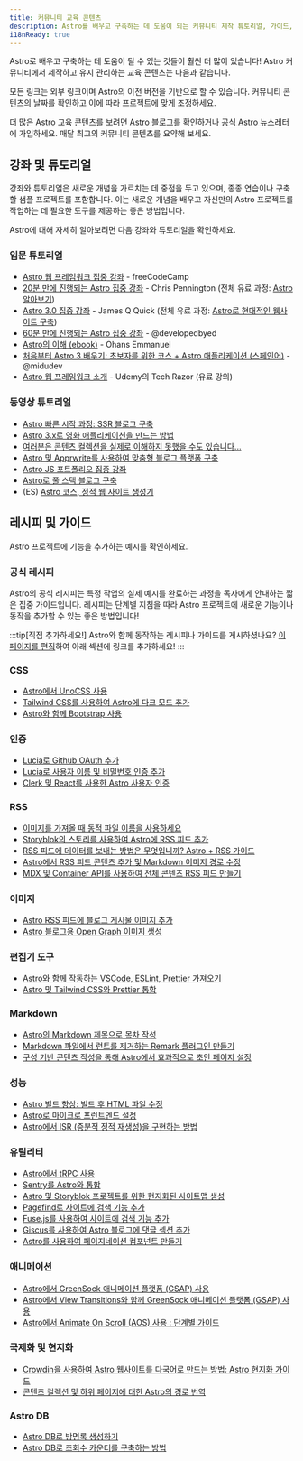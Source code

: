 ```yaml
---
title: 커뮤니티 교육 콘텐츠
description: Astro를 배우고 구축하는 데 도움이 되는 커뮤니티 제작 튜토리얼, 가이드, 기사, 비디오를 찾아보세요!
i18nReady: true
---
```




Astro로 배우고 구축하는 데 도움이 될 수 있는 것들이 훨씬 더 많이 있습니다! Astro 커뮤니티에서 제작하고 유지 관리하는 교육 콘텐츠는 다음과 같습니다.

모든 링크는 외부 링크이며 Astro의 이전 버전을 기반으로 할 수 있습니다. 커뮤니티 콘텐츠의 날짜를 확인하고 이에 따라 프로젝트에 맞게 조정하세요.

더 많은 Astro 교육 콘텐츠를 보려면 [Astro 블로그](https://astro.build/blog/)를 확인하거나 [공식 Astro 뉴스레터](https://astro.build/newsletter/signup)에 가입하세요. 매달 최고의 커뮤니티 콘텐츠를 요약해 보세요.

## 강좌 및 튜토리얼

강좌와 튜토리얼은 새로운 개념을 가르치는 데 중점을 두고 있으며, 종종 연습이나 구축할 샘플 프로젝트를 포함합니다. 이는 새로운 개념을 배우고 자신만의 Astro 프로젝트를 작업하는 데 필요한 도구를 제공하는 좋은 방법입니다.

Astro에 대해 자세히 알아보려면 다음 강좌와 튜토리얼을 확인하세요.

### 입문 튜토리얼

  - [Astro 웹 프레임워크 집중 강좌](https://www.youtube.com/watch?v=e-hTm5VmofI) - freeCodeCamp
  - [20분 만에 진행되는 Astro 집중 강좌](https://www.youtube.com/watch?v=zrPVTf761OI) - Chris Pennington (전체 유료 과정: [Astro 알아보기](https://learnastro.dev/))
  - [Astro 3.0 집중 강좌](https://www.youtube.com/watch?v=qBOz6TpYAOg) - James Q Quick (전체 유료 과정: [Astro로 현대적인 웹사이트 구축](https://astrocourse.dev/))
  - [60분 만에 진행되는 Astro 집중 강좌](https://www.youtube.com/watch?v=NniT0vKyn-E) - @developedbyed
  - [Astro의 이해 (ebook)](https://www.ohansemmanuel.com/books/understanding-astro) - Ohans Emmanuel
  - [처음부터 Astro 3 배우기: 초보자를 위한 코스 + Astro 애플리케이션 (스페인어)](https://www.youtube.com/watch?v=RB5tR_nqUEw) - @midudev
  - [Astro 웹 프레임워크 소개](https://www.udemy.com/course/introduction-to-the-astro-web-framework/) - Udemy의 Tech Razor (유료 강의)

  ### 동영상 튜토리얼
  - [Astro 빠른 시작 과정: SSR 블로그 구축](https://www.youtube.com/watch?v=XoIHKO6AkoM)
  - [Astro 3.x로 영화 애플리케이션을 만드는 방법](https://www.youtube.com/watch?v=Gvr4WhgfP0w)
  - [여러분은 콘텐츠 컬렉션을 실제로 이해하지 못했을 수도 있습니다...](https://www.youtube.com/watch?v=Fcw4c3wzm7I)
  - [Astro 및 Apprwrite를 사용하여 맞춤형 블로그 플랫폼 구축](https://www.youtube.com/watch?v=OERqwLy_reA)
  - [Astro JS 포트폴리오 집중 강좌](https://www.youtube.com/watch?v=TwWvNK0yHjI)
  - [Astro로 풀 스택 블로그 구축](https://egghead.io/courses/build-a-full-stack-blog-with-astro-7ffcf9ec)
  - (ES) [Astro 코스, 정적 웹 사이트 생성기](https://www.youtube.com/watch?v=sOXW0ZnJxbQ)

## 레시피 및 가이드


Astro 프로젝트에 기능을 추가하는 예시를 확인하세요.

### 공식 레시피

Astro의 공식 레시피는 특정 작업의 실제 예시를 완료하는 과정을 독자에게 안내하는 짧은 집중 가이드입니다. 레시피는 단계별 지침을 따라 Astro 프로젝트에 새로운 기능이나 동작을 추가할 수 있는 좋은 방법입니다!

<RecipesNav />

:::tip[직접 추가하세요!]
Astro와 함께 동작하는 레시피나 가이드를 게시하셨나요? [이 페이지를 편집](https://github.com/withastro/docs/edit/main/src/content/docs/ko/community-resources/content.mdx)하여 아래 섹션에 링크를 추가하세요!
:::

### CSS

- [Astro에서 UnoCSS 사용](https://www.elian.codes/blog/23-02-11-implementing-unocss-in-astro/)
- [Tailwind CSS를 사용하여 Astro에 다크 모드 추가](https://www.kevinzunigacuellar.com/blog/dark-mode-in-astro/)
- [Astro와 함께 Bootstrap 사용](https://www.drsys.de/use-bootstrap-with-astro/)
### 인증

- [Lucia로 Github OAuth 추가](https://lucia-auth.com/tutorials/github-oauth/astro)
- [Lucia로 사용자 이름 및 비밀번호 인증 추가](https://lucia-auth.com/tutorials/username-and-password/astro)
- [Clerk 및 React를 사용한 Astro 사용자 인증](https://www.launchfa.st/blog/react-astro-clerk)

### RSS

- [이미지를 가져올 때 동적 파일 이름을 사용하세요](https://vaihe.com/blog/astro/astro-dynamic-image-prop/)
- [Storyblok의 스토리를 사용하여 Astro에 RSS 피드 추가](https://straffesites.com/ko/blog/rss-feed-astro-storyblok)
- [RSS 피드에 데이터를 보내는 방법은 무엇입니까? Astro + RSS 가이드](https://aritraroy.live/tutorial/blogs/2023/how-to-send-any-data-to-rss-feed/)
- [Astro에서 RSS 피드 콘텐츠 추가 및 Markdown 이미지 경로 수정](https://billyle.dev/posts/adding-rss-feed-content-and-fixing-markdown-image-paths-in-astro)
- [MDX 및 Container API를 사용하여 전체 콘텐츠 RSS 피드 만들기](https://blog.damato.design/posts/astro-rss-mdx/)

### 이미지

- [Astro RSS 피드에 블로그 게시물 이미지 추가](https://webreaper.dev/posts/astro-rss-feed-blog-post-images/)
- [Astro 블로그용 Open Graph 이미지 생성](https://techsquidtv.com/blog/geneating-open-graph-images-for-astro/)

### 편집기 도구

- [Astro와 함께 작동하는 VSCode, ESLint, Prettier 가져오기](https://patheticgeek.dev/blog/astro-prettier-eslint-vscode)
- [Astro 및 Tailwind CSS와 Prettier 통합](https://straffesites.com/ko/blog/integrate-prettier-astro-tailwindcss)

### Markdown

- [Astro의 Markdown 제목으로 목차 작성](https://kld.dev/building-table-of-contents/)
- [Markdown 파일에서 런트를 제거하는 Remark 플러그인 만들기](https://eatmon.co/blog/remove-runts-markdown/)
- [구성 기반 콘텐츠 작성을 통해 Astro에서 효과적으로 초안 페이지 설정](https://akashrajpurohit.com/blog/set-up-draft-pages-efficiently-in-astro-with-configdriven-content-authoring/)

### 성능

- [Astro 빌드 향상: 빌드 후 HTML 파일 수정](https://straffesites.com/ko/blog/optimize-astro-html-post-build)
- [Astro로 마이크로 프런트엔드 설정](https://medium.com/@sergio.a.soria/setting-up-micro-frontends-with-astro-and-ecma-script-modules-137340d2c520)
- [Astro에서 ISR (증분적 정적 재생성)을 구현하는 방법](https://logsnag.com/blog/implementing-isr-in-astro)

### 유틸리티

- [Astro에서 tRPC 사용](https://www.thomasledoux.be/blog/using-trpc-astro-islands-react)
- [Sentry를 Astro와 통합](https://akashrajpurohit.com/blog/seamless-error-tracking-integrating-sentry-with-astro/)
- [Astro 및 Storyblok 프로젝트를 위한 현지화된 사이트맵 생성](https://straffesites.com/ko/blog/localized-sitemap-astro-storyblok)
- [Pagefind로 사이트에 검색 기능 추가](https://blog.otterlord.dev/posts/astro-search/)
- [Fuse.js를 사용하여 사이트에 검색 기능 추가](https://www.youtube.com/watch?v=XnV_2MWqAhQ)
- [Giscus를 사용하여 Astro 블로그에 댓글 섹션 추가](https://elazizi.com/posts/add-comments-section-to-your-astro-blog/)
- [Astro를 사용하여 페이지네이션 컴포넌트 만들기](https://rimdev.io/creating-a-pagination-component-with-astro)
### 애니메이션
- [Astro에서 GreenSock 애니메이션 플랫폼 (GSAP) 사용](https://www.launchfa.st/blog/gsap-astro)
- [Astro에서 View Transitions와 함께 GreenSock 애니메이션 플랫폼 (GSAP) 사용](https://www.launchfa.st/blog/gsap-astro-view-transitions)
- [Astro에서 Animate On Scroll (AOS) 사용 : 단계별 가이드](https://www.launchfa.st/blog/aos-astro)
### 국제화 및 현지화

- [Crowdin을 사용하여 Astro 웹사이트를 다국어로 만드는 방법: Astro 현지화 가이드](https://crowdin.com/blog/2023/06/21/astro-localization-and-i18n)
- [콘텐츠 컬렉션 및 하위 페이지에 대한 Astro의 경로 번역](https://www.webdesign-sopelnik.de/en/blog/translate-routes-for-astro-content-collections-or-subpages-with-trailingslash-and-base-support/)

### Astro DB
- [Astro DB로 방명록 생성하기](https://ryantrimble.com/blog/creating-a-guestbook-with-astro-db/)
- [Astro DB로 조회수 카운터를 구축하는 방법](https://www.vorillaz.com/astro-views)
